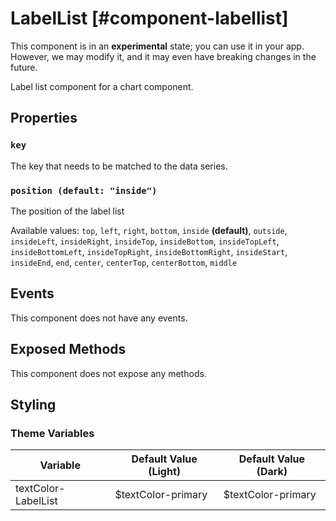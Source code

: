 
# LabelList [#component-labellist]

<Callout type="warning" emoji="📔">This component is in an **experimental** state; you can use it in your app. However, we may modify it, and it may even have breaking changes in the future.</Callout>

Label list component for a chart component.

## Properties

### `key`

The key that needs to be matched to the data series.

### `position (default: "inside")`

The position of the label list

Available values: `top`, `left`, `right`, `bottom`, `inside` **(default)**, `outside`, `insideLeft`, `insideRight`, `insideTop`, `insideBottom`, `insideTopLeft`, `insideBottomLeft`, `insideTopRight`, `insideBottomRight`, `insideStart`, `insideEnd`, `end`, `center`, `centerTop`, `centerBottom`, `middle`

## Events

This component does not have any events.

## Exposed Methods

This component does not expose any methods.

## Styling

### Theme Variables

| Variable | Default Value (Light) | Default Value (Dark) |
| --- | --- | --- |
| textColor-LabelList | $textColor-primary | $textColor-primary |
